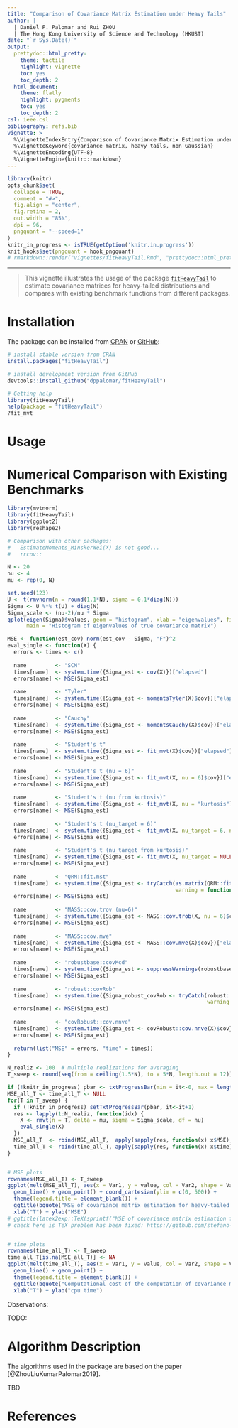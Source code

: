```yaml
---
title: "Comparison of Covariance Matrix Estimation under Heavy Tails"
author: |
  | Daniel P. Palomar and Rui ZHOU
  | The Hong Kong University of Science and Technology (HKUST)
date: "`r Sys.Date()`"
output:
  prettydoc::html_pretty:
    theme: tactile
    highlight: vignette
    toc: yes
    toc_depth: 2
  html_document:
    theme: flatly
    highlight: pygments  
    toc: yes
    toc_depth: 2
csl: ieee.csl
bibliography: refs.bib
vignette: >
  %\VignetteIndexEntry{Comparison of Covariance Matrix Estimation under Heavy Tails}
  %\VignetteKeyword{covariance matrix, heavy tails, non Gaussian}
  %\VignetteEncoding{UTF-8}
  %\VignetteEngine{knitr::rmarkdown}
---
```


```r
library(knitr)
opts_chunk$set(
  collapse = TRUE,
  comment = "#>",
  fig.align = "center",
  fig.retina = 2,
  out.width = "85%",
  dpi = 96,
  pngquant = "--speed=1"
)
knitr_in_progress <- isTRUE(getOption('knitr.in.progress'))
knit_hooks$set(pngquant = hook_pngquant)
# rmarkdown::render("vignettes/fitHeavyTail.Rmd", "prettydoc::html_pretty")
```

-----------
> This vignette illustrates the usage of the package [`fitHeavyTail`](https://github.com/dppalomar/fitHeavyTail) 
to estimate covariance matrices for heavy-tailed distributions and compares with existing benchmark functions from different packages.


# Installation
The package can be installed from [CRAN](https://CRAN.R-project.org/package=fitHeavyTail) or [GitHub](https://github.com/dppalomar/fitHeavyTail):
```r
# install stable version from CRAN
install.packages("fitHeavyTail")

# install development version from GitHub
devtools::install_github("dppalomar/fitHeavyTail")

# Getting help
library(fitHeavyTail)
help(package = "fitHeavyTail")
?fit_mvt
```


# Usage


# Numerical Comparison with Existing Benchmarks


```r
library(mvtnorm)
library(fitHeavyTail)
library(ggplot2)
library(reshape2)

# Comparison with other packages:
#   EstimateMoments_MinskerWei(X) is not good...
#   rrcov::

N <- 20
nu <- 4
mu <- rep(0, N)

set.seed(123)
U <- t(rmvnorm(n = round(1.1*N), sigma = 0.1*diag(N)))
Sigma <- U %*% t(U) + diag(N)
Sigma_scale <- (nu-2)/nu * Sigma
qplot(eigen(Sigma)$values, geom = "histogram", xlab = "eigenvalues", fill = I("cyan"), col = I("black"),
      main = "Histogram of eigenvalues of true covariance matrix")
```

```r
MSE <- function(est_cov) norm(est_cov - Sigma, "F")^2
eval_single <- function(X) {
  errors <- times <- c()
  
  name         <- "SCM"
  times[name]  <- system.time({Sigma_est <- cov(X)})["elapsed"]
  errors[name] <- MSE(Sigma_est)
  
  name         <- "Tyler"
  times[name]  <- system.time({Sigma_est <- momentsTyler(X)$cov})["elapsed"]
  errors[name] <- MSE(Sigma_est)
  
  name         <- "Cauchy"
  times[name]  <- system.time({Sigma_est <- momentsCauchy(X)$cov})["elapsed"]
  errors[name] <- MSE(Sigma_est)
  
  name         <- "Student's t"
  times[name]  <- system.time({Sigma_est <- fit_mvt(X)$cov})["elapsed"]
  errors[name] <- MSE(Sigma_est)
  
  name         <- "Student's t (nu = 6)"
  times[name]  <- system.time({Sigma_est <- fit_mvt(X, nu = 6)$cov})["elapsed"]
  errors[name] <- MSE(Sigma_est)
  
  name         <- "Student's t (nu from kurtosis)"
  times[name]  <- system.time({Sigma_est <- fit_mvt(X, nu = "kurtosis")$cov})["elapsed"]
  errors[name] <- MSE(Sigma_est)
  
  name         <- "Student's t (nu_target = 6)"
  times[name]  <- system.time({Sigma_est <- fit_mvt(X, nu_target = 6, nu_regcoef = 1)$cov})["elapsed"]
  errors[name] <- MSE(Sigma_est)
  
  name         <- "Student's t (nu_target from kurtosis)"
  times[name]  <- system.time({Sigma_est <- fit_mvt(X, nu_target = NULL, nu_regcoef = 1)$cov})["elapsed"]
  errors[name] <- MSE(Sigma_est)
  
  name         <- "QRM::fit.mst"
  times[name]  <- system.time({Sigma_est <- tryCatch(as.matrix(QRM::fit.mst(X, method = "BFGS", nit = 100, tol = 1e-6)$covariance),
                                                     warning = function(w) return(NA), error   = function(e) return(NA))})["elapsed"]
  errors[name] <- MSE(Sigma_est)
  
  name         <- "MASS::cov.trov (nu=6)"
  times[name]  <- system.time({Sigma_est <- MASS::cov.trob(X, nu = 6)$cov})["elapsed"]
  errors[name] <- MSE(Sigma_est)
  
  name         <- "MASS::cov.mve"
  times[name]  <- system.time({Sigma_est <- MASS::cov.mve(X)$cov})["elapsed"]
  errors[name] <- MSE(Sigma_est)
  
  name         <- "robustbase::covMcd"
  times[name]  <- system.time({Sigma_est <- suppressWarnings(robustbase::covMcd(X)$cov)})["elapsed"]
  errors[name] <- MSE(Sigma_est)
  
  name         <- "robust::covRob"
  times[name]  <- system.time({Sigma_robust_covRob <- tryCatch(robust::covRob(X, estim = "pairwiseQC")$cov,  
                                                               warning = function(w) return(NA), error   = function(e) return(NA))})["elapsed"]
  errors[name] <- MSE(Sigma_est)
  
  name         <- "covRobust::cov.nnve"
  times[name]  <- system.time({Sigma_est <- covRobust::cov.nnve(X)$cov})["elapsed"]
  errors[name] <- MSE(Sigma_est)
  
  return(list("MSE" = errors, "time" = times))
}

N_realiz <- 100  # multiple realizations for averaging
T_sweep <- round(seq(from = ceiling(1.5*N), to = 5*N, length.out = 12))

if (!knitr_in_progress) pbar <- txtProgressBar(min = it<-0, max = length(T_sweep), style=3)
MSE_all_T <- time_all_T <- NULL
for(T in T_sweep) {
  if (!knitr_in_progress) setTxtProgressBar(pbar, it<-it+1)
  res <- lapply(1:N_realiz, function(idx) {
    X <- rmvt(n = T, delta = mu, sigma = Sigma_scale, df = nu)
    eval_single(X)
  })
  MSE_all_T  <- rbind(MSE_all_T,  apply(sapply(res, function(x) x$MSE),  1, mean))
  time_all_T <- rbind(time_all_T, apply(sapply(res, function(x) x$time), 1, mean))
}


# MSE plots
rownames(MSE_all_T) <- T_sweep
ggplot(melt(MSE_all_T), aes(x = Var1, y = value, col = Var2, shape = Var2)) +
  geom_line() + geom_point() + coord_cartesian(ylim = c(0, 500)) +
  theme(legend.title = element_blank()) +
  ggtitle(bquote("MSE of covariance matrix estimation for heavy-tailed data (" * N == .(N) * "," ~ nu == .(nu)* ")")) +
  xlab("T") + ylab("MSE")
# ggtitle(latex2exp::TeX(sprintf("MSE of covariance matrix estimation for heavy-tailed data (N = %d, $\\nu$ = %.2f)", N, nu))) +
# check here is TeX problem has been fixed: https://github.com/stefano-meschiari/latex2exp/pull/21


# time plots
rownames(time_all_T) <- T_sweep
time_all_T[is.na(MSE_all_T)] <- NA
ggplot(melt(time_all_T), aes(x = Var1, y = value, col = Var2, shape = Var2)) +
  geom_line() + geom_point() +
  theme(legend.title = element_blank()) +
  ggtitle(bquote("Computational cost of the computation of covariance matrices for heavy-tailed data (" * N == .(N) * "," ~ nu == .(nu)* ")")) +
  xlab("T") + ylab("cpu time")

```

Observations:

TODO:



# Algorithm Description
The algorithms used in the package are based on the paper [@ZhouLiuKumarPalomar2019].

TBD



# References {-}
\setlength{\parindent}{-0.2in}
\setlength{\leftskip}{0.2in}
\setlength{\parskip}{8pt}
\noindent

